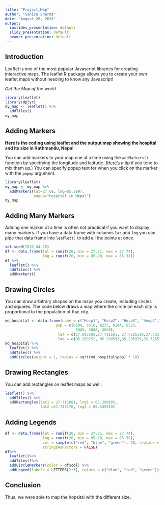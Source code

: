 ---
title: "Project_Map"
author: "Sonisa Sharma"
date: "August 28, 2019"
output:
  ioslides_presentation: default
  slidy_presentation: default
  beamer_presentation: default
---
## Introduction

Leaflet is one of the most popular Javascript libraries for
creating interactive maps. The leaflet R package allows you
to create your own leaflet maps without needing to know any
Javascript!


*Get the Map of the world*


```{r, eval=FALSE}
library(leaflet)
library(dplyr)
my_map <- leaflet() %>% 
  addTiles()
my_map
```


## Adding Markers

**Here is the coding using leaflet and the output map showing the hospital and its size in Kathmandu, Nepal**


You can add markers to your map one at a time using the
`addMarkers()` function by specifying the longitude and
latitude. ([Here's](https://twitter.com/drob/status/719927537330040832)
a tip if you tend to mix them up.) You can specify popup
text for when you click on the marker with the `popup` 
argument.

```{r, eval=FALSE}
library(leaflet)
my_map <- my_map %>%
  addMarkers(lat=27.69, lng=85.2897, 
             popup="Hospital in Nepal")
my_map
```


## Adding Many Markers

Adding one marker at a time is often not practical if you
want to display many markers. If you have a data frame with
columns `lat` and `lng` you can pipe that data frame into
`leaflet()` to add all the points at once.

```{r, eval=FALSE}
set.seed(2016-04-25)
df <- data.frame(lat = runif(20, min = 27.71, max = 27.74),
                 lng = runif(20, min = 85.28, max = 85.38))
df %>% 
  leaflet() %>%
  addTiles() %>%
  addMarkers()
```


## Drawing Circles

You can draw arbitrary shapes on the maps you create,
including circles and squares. The code below draws a map
where the circle on each city is proportional to the
population of that city.

```{r, eval=FALSE}
md_hospital <- data.frame(name = c("Hosp1", "Hosp2", "Hosp3", "Hosp4","Hosp5", "Hosp6","Hosp7", "Hosp8"),
                       pop = c(6194, 6616, 6233, 6104, 5523,
                                3989, 3888, 3058),
                        lat = c(27.693593,27.711681, 27.7525119,27.731705, 27.735186,27.734228,27.746302,27.749176),
                        lng = c(85.289752, 85.290593,85.295979,85.326538,85.328524,85.346133,85.344040,85.345918))
md_hospital %>%
  leaflet() %>%
  addTiles() %>%
  addCircles(weight = 1, radius = sqrt(md_hospital$pop) * 10)
```

## Drawing Rectangles

You can add rectangles on leaflet maps as well:

```{r, eval=FALSE}
leaflet() %>%
  addTiles() %>%
  addRectangles(lat1 = 27.711681, lng1 = 85.290993, 
                lat2 =27.749176, lng2 = 85.345918)
```

## Adding Legends

```{r, eval=FALSE}
df <- data.frame(lat = runif(20, min = 27.71, max = 27.74),
                 lng = runif(20, min = 85.28, max = 85.38),
                 col = sample(c("red", "blue", "green"), 20, replace = TRUE),
                 stringsAsFactors = FALSE)
df%>%
  leaflet()%>%
  addTiles()%>%
  addCircleMarkers(color = df$col) %>%
  addLegend(labels = LETTERS[1:3], colors = c("blue", "red", "green"))
```

## Conclusion

Thus, we were able to map the hopsital with the different size.